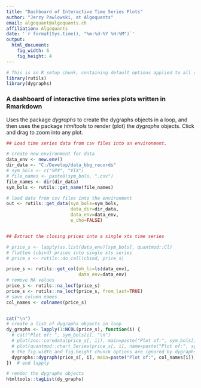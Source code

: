 ```yaml
---
title: "Dashboard of Interactive Time Series Plots"
author: "Jerzy Pawlowski, at Algoquants"
email: algoquant@algoquants.ch
affiliation: Algoquants
date: '`r format(Sys.time(), "%m-%d-%Y %H:%M")`'
output:
  html_document:
    fig_width: 6
    fig_height: 4
---
```


```r
# This is an R setup chunk, containing default options applied to all other chunks
library(rutils)
library(dygraphs)
```


### A dashboard of interactive time series plots written in Rmarkdown  

Uses the package *dygraphs* to create the dygraphs objects in a loop, and then uses the package *htmltools* to render (plot) the *dygraphs* objects.  Click and drag to zoom into any plot.  



```r
## Load time series data from csv files into an environment.

# create new environment for data
data_env <- new.env()
dir_data <- "C:/Develop/data_bbg_records"
# sym_bols <- c("SPX", "VIX")
# file_names <- paste0(sym_bols, ".csv")
file_names <- dir(dir_data)
sym_bols <- rutils::get_name(file_names)

# load data from csv files into the environment
out <- rutils::get_data(sym_bols=sym_bols,
                        data_dir=dir_data,
                        data_env=data_env,
                        e_cho=FALSE)


## Extract the closing prices into a single xts time series

# price_s <- lapply(as.list(data_env)[sym_bols], quantmod::Cl)
# flatten (cbind) prices into single xts series
# price_s <- rutils::do_call(cbind, price_s)

price_s <- rutils::get_col(oh_lc=ls(data_env), 
                           data_env=data_env)
# remove NA values
price_s <- rutils::na_locf(price_s)
price_s <- rutils::na_locf(price_s, from_last=TRUE)
# save column names
col_names <- colnames(price_s)


cat("\n")
# create a list of dygraphs objects in loop
dy_graphs <- lapply(1:NCOL(price_s), function(i) {
  # cat("Plot of: ", sym_bols[i], "\n")
  # plot(zoo::coredata(price_s[, i]), main=paste("Plot of:", sym_bols[i]), t="l")
  # plot(quantmod::chart_Series(price_s[, i], name=paste("Plot of:", sym_bols[i])))
  # the fig.width and fig.height chunck options are ignored by dygraphs, so need to use the width and height parameters directly
  dygraphs::dygraph(price_s[, i], main=paste("Plot of:", col_names[i]), width=600, height=400)
})  # end lapply

# render the dygraphs objects
htmltools::tagList(dy_graphs)
```
